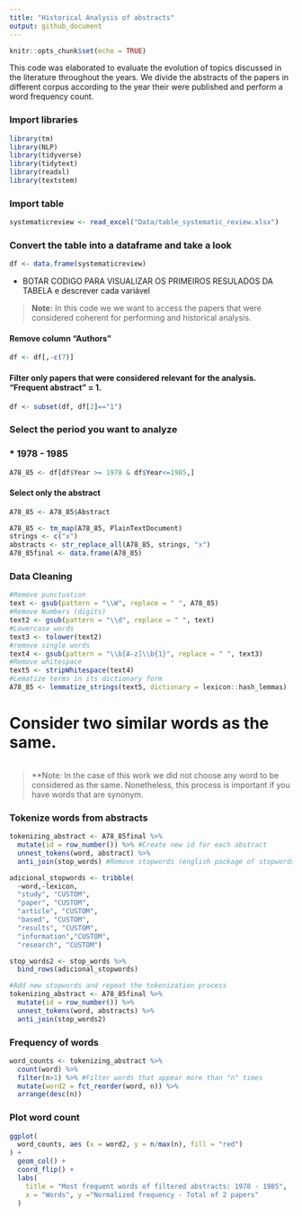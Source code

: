 ```yaml
---
title: "Historical Analysis of abstracts"
output: github_document
---
```


```r
knitr::opts_chunk$set(echo = TRUE)
```

This code was elaborated to evaluate the evolution of topics discussed in the literature throughout the years. We divide the abstracts of the papers in different corpus according to the year their were published and perform a word frequency count. 

### Import libraries

```r
library(tm)
library(NLP)
library(tidyverse)
library(tidytext)
library(readxl)
library(textstem)
```


### Import table

```r
systematicreview <- read_excel("Data/table_systematic_review.xlsx")
```

### Convert the table into a dataframe and take a look

```r
df <- data.frame(systematicreview)
```


* BOTAR CODIGO PARA VISUALIZAR OS PRIMEIROS RESULADOS DA TABELA e descrever cada variável

>**Note:** In this code we we want to access the papers that were considered coherent for performing and historical analysis. 

#### Remove column "Authors"

```r
df <- df[,-c(7)] 
```

#### Filter only papers that were considered relevant for the analysis. "Frequent abstract" = 1.

```r
df <- subset(df, df[2]=="1") 
```

### Select the period you want to analyze

### * 1978 - 1985 

```r
A78_85 <- df[df$Year >= 1978 & df$Year<=1985,]

```

#### Select only the abstract

```r
A78_85 <- A78_85$Abstract

A78_85 <- tm_map(A78_85, PlainTextDocument)
strings <- c("x") 
abstracts <- str_replace_all(A78_85, strings, "x")
A78_85final <- data.frame(A78_85)

```


### Data Cleaning 

```r
#Remove punctuation
text <- gsub(pattern = "\\W", replace = " ", A78_85)
#Remove Numbers (digits)
text2 <- gsub(pattern = "\\d", replace = " ", text)
#Lowercase words
text3 <- tolower(text2)
#remove single words 
text4 <- gsub(pattern = "\\b[A-z]\\b{1}", replace = " ", text3) 
#Remove whitespace
text5 <- stripWhitespace(text4)
#Lematize terms in its dictionary form
A78_85 <- lemmatize_strings(text5, dictionary = lexicon::hash_lemmas)
```

# Consider two similar words as the same. 

```r

```

>**Note*:* In the case of this work we did not choose any word to be considered as the same. Nonetheless, this process is important if you have words that are synonym. 

### Tokenize words from abstracts

```r
tokenizing_abstract <- A78_85final %>%
  mutate(id = row_number()) %>% #Create new id for each abstract
  unnest_tokens(word, abstract) %>%
  anti_join(stop_words) #Remove stopwords (english package of stopwords)
```

```r
adicional_stopwords <- tribble(
  ~word,~lexicon,
  "study", "CUSTOM",
  "paper", "CUSTOM",
  "article", "CUSTOM",
  "based", "CUSTOM",
  "results", "CUSTOM",
  "information","CUSTOM",
  "research", "CUSTOM")

stop_words2 <- stop_words %>%
  bind_rows(adicional_stopwords) 

#Add new stopwords and repeat the tokenization process
tokenizing_abstract <- A78_85final %>%
  mutate(id = row_number()) %>% 
  unnest_tokens(word, abstracts) %>%
  anti_join(stop_words2) 
```

### Frequency of words

```r
word_counts <- tokenizing_abstract %>%
  count(word) %>%
  filter(n>1) %>% #Filter words that appear more than "n" times
  mutate(word2 = fct_reorder(word, n)) %>% 
  arrange(desc(n)) 
```

### Plot word count

```r
ggplot(
  word_counts, aes (x = word2, y = n/max(n), fill = "red")
) +
  geom_col() + 
  coord_flip() + 
  labs(
    title = "Most frequent words of filtered abstracts: 1978 - 1985",
    x = "Words", y ="Normalized frequency - Total of 2 papers"
  )
```




